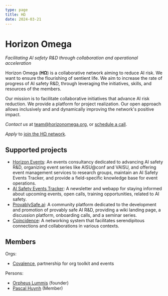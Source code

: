 ```yaml
---
type: page
title: HΩ
date: 2024-03-21
---
```


# Horizon Omega

*Facilitating AI safety R&D through collaboration and operational acceleration*

Horizon Omega (**HΩ**) is a collaborative network aiming to reduce AI risk. We want to ensure the flourishing of sentient life. We aim to increase the rate of progress of AI safety R&D, through leveraging the initiatives, skills, and resources of the members.

Our mission is to facilitate collaborative initiatives that advance AI risk reduction. We provide a platform for project realization. Our open approach allows inclusively and and dynamically improving the network's positive impact.

*Contact us* at [team@horizonomega.org](mailto:team@horizonomega.org), or [schedule a call](https://cal.com/horizonomega).

*Apply* to [join the HΩ network](https://airtable.com/appZokxMNnQJOYzc9/pagLSbnOhvoSkFN1V/form).


## Supported projects
- [Horizon Events](https://horizonevents.info): An events consultancy dedicated to advancing AI safety R&D, organizing event series like AISU@conf and VAISU, and offering event management services to research groups, maintain an AI Safety Events Tracker, and provide a field-specific knowledge base for event operations.
- [AI Safety Events Tracker](https://aisafety.events): A newsletter and webapp for staying informed about upcoming events, open calls, training opportunities, related to AI safety.
- [ProvablySafe.ai](https://provablysafe.ai): A community platform dedicated to the development and promotion of provably safe AI R&D, providing a wiki landing page, a discussion platform, onboarding calls, and a seminar series.
- [Coincidence](https://coincidence.network): A networking system that facilitates serendipitous connections and collaborations in various contexts.


## Members

Orgs:
- [Covalence](https://www.covalence.info/), partnership for org toolkit and events

Persons:
- [Orpheus Lummis](https://orpheuslummis.info/) (founder)
- [Pascal Huynh](https://ca.linkedin.com/in/pascalhuynhanhtuan) (Member)